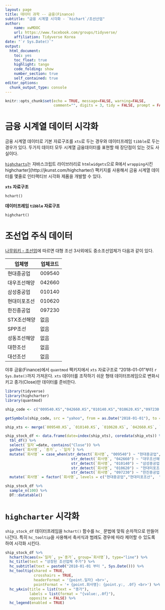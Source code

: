 ```yaml
---
layout: page
title: 데이터 과학 -- 금융(Finance)
subtitle: "금융 시계열 시각화 - `hichart`/조선산업"
author:
    name: xwMOOC
    url: https://www.facebook.com/groups/tidyverse/
    affiliation: Tidyverse Korea
date: "`r Sys.Date()`"
output:
  html_document: 
    toc: yes
    toc_float: true
    highlight: tango
    code_folding: show
    number_section: true
    self_contained: true
editor_options: 
  chunk_output_type: console
---
```


```r
knitr::opts_chunk$set(echo = TRUE, message=FALSE, warning=FALSE,
                      comment="", digits = 3, tidy = FALSE, prompt = FALSE, fig.align = 'center')
```


# 금융 시계열 데이터 시각화 {#finance-time-series-viz}

금융 시계열 데이터로 기본 자료구조를 `xts`로 두는 경우와 데이터프레임 `tibble`로 두는 경우가 있다.
두가지 데이터 모두 시계열 금융데이터를 표현할 때 장단점이 있는 것도 사실이다.

[`highcharts`](https://www.highcharts.com/)는 자바스크립트 라이브러리로 `htmlwidgets`으로 R에서 
`wrapping`시킨 highcharter](http://jkunst.com/highcharter/) 팩키지를 사용해서 금융 시계열 데이터를 
몇줄로 인터랙티브 시각화 제품을 개발할 수 있다.

<div class = "row">
  <div class = "col-md-6">
**`xts` 자료구조**

`hchart()`

  </div>
  <div class = "col-md-6">
**데이터프레임 `tibble` 자료구조**

`highchart()`

  </div>
</div>


# 조선업 주식 데이터 {#finance-time-series-dataset-ship}

[나무위키 - 조선업](https://namu.wiki/w/%EC%A1%B0%EC%84%A0%EC%97%85)에 따르면 대형 조선 3사외에도 중소조선업체가 다음과 같이 있다.

|   업체명     |   업체코드 |
|--------------|------------|
| 현대중공업   | 009540     |
| 대우조선해양 | 042660     |
| 삼성중공업   | 010140     |
| 현대미포조선 | 010620     |
| 한진중공업   | 097230     |
| STX조선해양  |  없음      |
| SPP조선      |  없음      |
| 성동조선해양 |  없음      |
| 대한조선     |  없음      |
| 대선조선     |  없음      |

야후 금융(Finance)에서 `quantmod` 팩키지에서 `xts` 자료구조로 "2018-01-01"부터 `r Sys.Date()`까지 가져온다.
`xts` 데이터를 조작하기 쉬운 형태 데이터프레임으로 변화시키고 종가(Close)만 데이터를 준비한다.


```r
library(tidyverse)
library(highcharter)
library(quantmod)

ship_code <- c("009540.KS","042660.KS","010140.KS","010620.KS","097230.KS")

getSymbols(ship_code, src = "yahoo", from = as.Date("2018-01-01"), to = Sys.Date(), auto.assign = TRUE)

ship_xts <- merge(`009540.KS`, `010140.KS`, `010620.KS`, `042660.KS`, `097230.KS`)

ship_stock_df <- data.frame(date=index(ship_xts), coredata(ship_xts)) %>% 
  tbl_df() %>% 
  select(`일자`=date, contains("Close")) %>% 
  gather(`회사명`, `종가`, -`일자`) %>% 
  mutate(`회사명` = case_when(str_detect(`회사명`, "009540") ~ "현대중공업",
                              str_detect(`회사명`, "042660") ~ "대우조선해양",
                              str_detect(`회사명`, "010140") ~ "삼성중공업",
                              str_detect(`회사명`, "010620") ~ "현대미포조선",
                              str_detect(`회사명`, "097230") ~ "한진중공업")) %>% 
  mutate(`회사명` = factor(`회사명`, levels = c("현대중공업","현대미포조선",  "대우조선해양", "삼성중공업", "한진중공업")))

ship_stock_df %>% 
  sample_n(100) %>% 
  DT::datatable()
```










# `highcharter` 시각화 {#finance-time-series-dataset-viz}

`ship_stock_df` 데이터프레임을 `hchart()` 함수를 `hc_` 문법에 맞춰 순차적으로 만들어 나간다.
특히 `hc_tooltip`을 사용해서 축서식과 범례도 경우에 따라 제어할 수 있도록 하여 시각화 시킨다.


```r
ship_stock_df %>% 
  hchart(hcaes(x=`일자`, y=`종가`, group=`회사명`), type="line") %>% 
  hc_title(text = "상장된 조선업체 주가") %>%
  hc_subtitle(text = paste0("2018-01-01 부터 ", Sys.Date())) %>% 
  hc_tooltip(shared = TRUE,
             crosshairs = TRUE,
             headerFormat = '{point.일자} <br>',
             pointFormat = '+ {point.회사명}: {point.y:, .0f} <br>') %>% 
  hc_yAxis(title = list(text = "종가"), 
           labels = list(format = "{value:,.0f}"),
           opposite = FALSE) %>% 
  hc_legend(enabled = TRUE)
```



